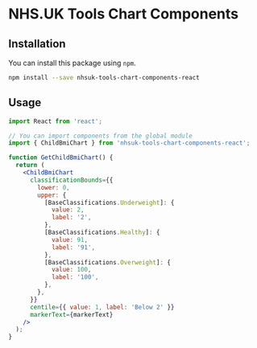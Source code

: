 
<Meta title="Welcome" />

# NHS.UK Tools Chart Components

## Installation

You can install this package using `npm`.

```bash
npm install --save nhsuk-tools-chart-components-react
```

## Usage

```jsx
import React from 'react';

// You can import components from the global module
import { ChildBmiChart } from 'nhsuk-tools-chart-components-react';

function GetChildBmiChart() {
  return (
    <ChildBmiChart
      classificationBounds={{
        lower: 0,
        upper: {
          [BaseClassifications.Underweight]: {
            value: 2,
            label: '2',
          },
          [BaseClassifications.Healthy]: {
            value: 91,
            label: '91',
          },
          [BaseClassifications.Overweight]: {
            value: 100,
            label: '100',
          },
        },
      }}
      centile={{ value: 1, label: 'Below 2' }}
      markerText={markerText}
    />
  );
}
```
